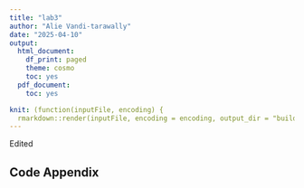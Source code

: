 ```yaml
---
title: "lab3"
author: "Alie Vandi-tarawally"
date: "2025-04-10"
output: 
  html_document:
    df_print: paged
    theme: cosmo
    toc: yes
  pdf_document:
    toc: yes

knit: (function(inputFile, encoding) {
  rmarkdown::render(inputFile, encoding = encoding, output_dir = "build") })
---
```

Edited









\pagebreak  

## Code Appendix  
 
```r
```


